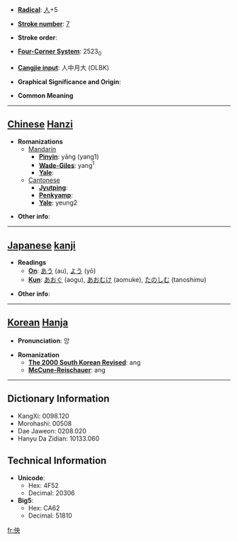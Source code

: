 * '''[[Wiktionary:Chinese radical index| Radical]]''': [[Wiktionary:Chinese radical index 人|人]]+5

* '''[[Wiktionary:Chinese total strokes index|Stroke number]]''': [[Wiktionary:Chinese total strokes index 7|7]]

* '''Stroke order''': 

* '''[[Wiktionary:Chinese four corner index|Four-Corner System]]''': 2523<sub>0</sub>

* '''[[Wiktionary:Chinese Cangjie index|Cangjie input]]''': 人中月大 (OLBK)

* '''Graphical Significance and Origin''': 

* '''Common Meaning'''

----

== [[Chinese]] [[Hanzi]] ==

* '''Romanizations'''
** [[Mandarin]]
*** '''[[Pinyin]]''': yāng (yang1)
*** '''[[Wade-Giles]]''': yang<sup>1</sup>
*** '''[[Yale]]''': 
**[[Cantonese]]
***'''[[Jyutping]]''':
***'''[[Penkyamp]]''': 
***'''[[Yale]]''': yeung2

* '''Other info''': 

----

== [[Japanese]] [[kanji]] ==

* '''Readings'''
** '''[[On]]''': [[あう]] (au), [[よう]] (yō)
** '''[[Kun]]''': [[あおぐ]] (aogu), [[あおむけ]] (aomuke), [[たのしむ]] (tanoshimu)

* '''Other info''':  

----

== [[Korean]] [[Hanja]] ==

* '''Pronunciation''': 앙

* '''Romanization'''
** '''[[The 2000 South Korean Revised Romanization|The 2000 South Korean Revised]]''': ang
** '''[[McCune-Reischauer]]''': ang

----

== Dictionary Information ==

* KangXi: 0098.120
* Morohashi: 00508
* Dae Jaweon: 0208.020
* Hanyu Da Zidian: 10133.060

== Technical Information ==

* '''Unicode''':
** Hex: 4F52
** Decimal: 20306
* '''Big5''':
** Hex: CA62
** Decimal: 51810
[[fr:佒]]